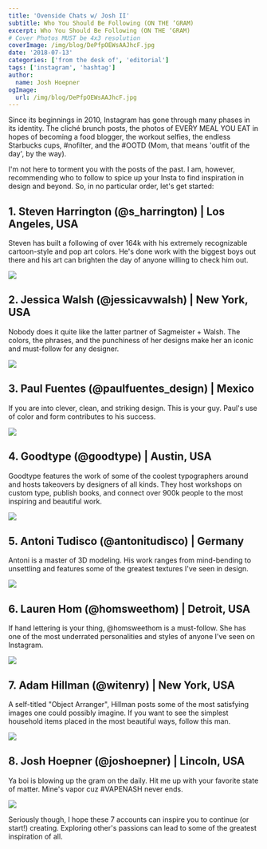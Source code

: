 ```yaml
---
title: 'Ovenside Chats w/ Josh II'
subtitle: Who You Should Be Following (ON THE ‘GRAM)
excerpt: Who You Should Be Following (ON THE ‘GRAM)
# Cover Photos MUST be 4x3 resolution
coverImage: /img/blog/DePfpOEWsAAJhcF.jpg
date: '2018-07-13'
categories: ['from the desk of', 'editorial']
tags: ['instagram', 'hashtag']
author:
  name: Josh Hoepner
ogImage:
  url: /img/blog/DePfpOEWsAAJhcF.jpg
---
```


Since its beginnings in 2010, Instagram has gone through many phases in its identity. The cliché brunch posts, the photos of EVERY MEAL YOU EAT in hopes of becoming a food blogger, the workout selfies, the endless Starbucks cups, #nofilter, and the #OOTD (Mom, that means 'outfit of the day', by the way).

I'm not here to torment you with the posts of the past. I am, however, recommending who to follow to spice up your Insta to find inspiration in design and beyond. So, in no particular order, let's get started:

## 1\. Steven Harrington (@s_harrington) | Los Angeles, USA

Steven has built a following of over 164k with his extremely recognizable cartoon-style and pop art colors. He's done work with the biggest boys out there and his art can brighten the day of anyone willing to check him out.

![](https://cdn.pixelbakery.com/img/blog/Harrington5.jpg)

## 2\. Jessica Walsh (@jessicavwalsh) | New York, USA

Nobody does it quite like the latter partner of Sagmeister + Walsh. The colors, the phrases, and the punchiness of her designs make her an iconic and must-follow for any designer.

![](https://cdn.pixelbakery.com/img/blog/Jess123840890_3252019318259734_2038933262115035136_n.jpg)

## 3\. Paul Fuentes (@paulfuentes_design) | Mexico

If you are into clever, clean, and striking design. This is your guy. Paul's use of color and form contributes to his success.

![](https://cdn.pixelbakery.com/img/blog/d60b14d7581b8349ccff4e30bd3d3c68-tape-art-everyday-objects.jpg)

## 4\. Goodtype (@goodtype) | Austin, USA

Goodtype features the work of some of the coolest typographers around and hosts takeovers by designers of all kinds. They host workshops on custom type, publish books, and connect over 900k people to the most inspiring and beautiful work.

![](https://cdn.pixelbakery.com/img/blog/DZdmmC3VAAADnRM.jpg)

## 5\. Antoni Tudisco (@antonitudisco) | Germany

Antoni is a master of 3D modeling. His work ranges from mind-bending to unsettling and features some of the greatest textures I've seen in design.

![](https://cdn.pixelbakery.com/img/blog/DePfpOEWsAAJhcF.jpg)

## 6\. Lauren Hom (@homsweethom) | Detroit, USA

If hand lettering is your thing, @homsweethom is a must-follow. She has one of the most underrated personalities and styles of anyone I've seen on Instagram.

![](https://cdn.pixelbakery.com/img/blog/lettering-lauren-hom-12.jpg)

## 7\. Adam Hillman (@witenry) | New York, USA

A self-titled "Object Arranger", Hillman posts some of the most satisfying images one could possibly imagine. If you want to see the simplest household items placed in the most beautiful ways, follow this man.

![](https://cdn.pixelbakery.com/img/blog/209559114_495734801687947_2926388170884169095_n.jpg)

## 8\. Josh Hoepner (@joshoepner) | Lincoln, USA

Ya boi is blowing up the gram on the daily. Hit me up with your favorite state of matter. Mine's vapor cuz #VAPENASH never ends.

![](https://cdn.pixelbakery.com/img/blog/nike-react-01-1024x1024.jpg)

Seriously though, I hope these 7 accounts can inspire you to continue (or start!) creating. Exploring other's passions can lead to some of the greatest inspiration of all.
